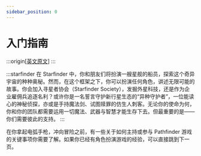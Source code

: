 ```yaml
---
sidebar_position: 0
---
```


# 入门指南

:::origin[[英文原文](https://www.aonsrd.com/Rules.aspx?ID=1)]
:::

:::starfinder
在 Starfinder 中，你和朋友们将扮演一艘星舰的船员，探索这个奇异宇宙的种种奥秘。然而，在这个框架之下，你可以扮演任何角色，讲述无限可能的故事。你会加入寻星者协会（Starfinder Society），发掘外星科技，还是作为企业雇佣兵追逐名利？或许你是一名誓言守护新行星生态的“异种守护者”，一位能读心的神秘侦探，亦或是手持魔法剑、试图赎罪的仿生人刺客。无论你的使命为何，你和你的团队都需要运用一切魔法、武器与智慧才能生存下去。但最重要的是——你们需要彼此的支持。
:::

在你拿起电弧手枪，冲向冒险之前，有一些关于如何主持或参与 Pathfinder 游戏的关键事项你需要了解。如果你已经有角色扮演游戏的经验，可以直接跳到下一页。


